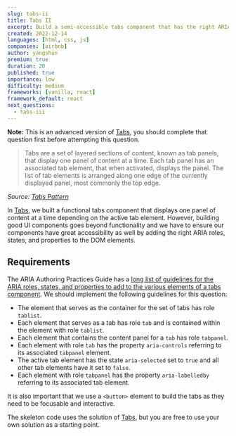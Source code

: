 ```yaml
---
slug: tabs-ii
title: Tabs II
excerpt: Build a semi-accessible tabs component that has the right ARIA roles, states, and properties
created: 2022-12-14
languages: [html, css, js]
companies: [airbnb]
author: yangshun
premium: true
duration: 20
published: true
importance: low
difficulty: medium
frameworks: [vanilla, react]
framework_default: react
next_questions:
  - tabs-iii
---
```


**Note:** This is an advanced version of [Tabs](/questions/user-interface/tabs), you should complete that question first before attempting this question.

> Tabs are a set of layered sections of content, known as tab panels, that display one panel of content at a time. Each tab panel has an associated tab element, that when activated, displays the panel. The list of tab elements is arranged along one edge of the currently displayed panel, most commonly the top edge.

_Source: [Tabs Pattern](https://www.w3.org/WAI/ARIA/apg/patterns/tabpanel/)_

In [Tabs](/questions/user-interface/tabs), we built a functional tabs component that displays one panel of content at a time depending on the active tab element. However, building good UI components goes beyond functionality and we have to ensure our components have great accessibility as well by adding the right ARIA roles, states, and properties to the DOM elements.

## Requirements

The ARIA Authoring Practices Guide has a [long list of guidelines for the ARIA roles, states, and properties to add to the various elements of a tabs component](https://www.w3.org/WAI/ARIA/apg/patterns/tabpanel/). We should implement the following guidelines for this question:

- The element that serves as the container for the set of tabs has role `tablist`.
- Each element that serves as a tab has role `tab` and is contained within the element with role `tablist`.
- Each element that contains the content panel for a `tab` has role `tabpanel`.
- Each element with role `tab` has the property `aria-controls` referring to its associated `tabpanel` element.
- The active tab element has the state `aria-selected` set to `true` and all other tab elements have it set to `false`.
- Each element with role `tabpanel` has the property `aria-labelledby` referring to its associated tab element.

It is also important that we use a `<button>` element to build the tabs as they need to be focusable and interactive.

The skeleton code uses the solution of [Tabs](/questions/user-interface/tabs), but you are free to use your own solution as a starting point.
